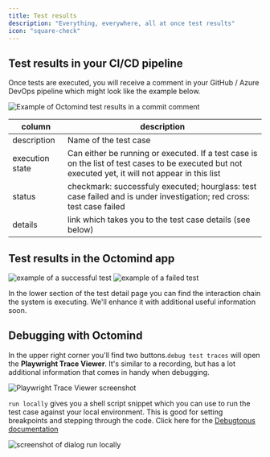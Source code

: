 ```yaml
---
title: Test results
description: "Everything, everywhere, all at once test results"
icon: "square-check"
---
```


## Test results in your CI/CD pipeline

Once tests are executed, you will receive a comment in your GitHub / Azure DevOps pipeline which might look like the example below.

<Frame caption="Example of Octomind test results in a commit comment, screenshot 06/2023">
  <img
    src="images/Octomind-test-results-commit-comments-GitHub-example.png"
    alt="Example of Octomind test results in a commit comment"
  />
</Frame>

| column          | description                                                                                                                                         |
| --------------- | --------------------------------------------------------------------------------------------------------------------------------------------------- |
| description     | Name of the test case                                                                                                                               |
| execution state | Can either be running or executed. If a test case is on the list of test cases to be executed but not executed yet, it will not appear in this list |
| status          | checkmark: successfuly executed; hourglass: test case failed and is under investigation; red cross: test case failed                                |
| details         | link which takes you to the test case details (see below)                                                                                           |

## Test results in the Octomind app

<Frame caption="Test result page for a successful test case">
  <img
    src="/images/test-result-success.png"
    alt="example of a successful test"
  />
</Frame>

<Frame caption="Test result page for a failed test case">
  <img src="/images/test-result-failure.png" alt="example of a failed test" />
</Frame>

In the lower section of the test detail page you can find the interaction chain the system is executing. We'll enhance it with additional useful information soon.

## Debugging with Octomind

In the upper right corner you'll find two buttons.`debug test traces` will open the **Playwright Trace Viewer**. It's similar to a recording, but has a lot additional information that comes in handy when debugging.

<Frame caption="Use Playwright Trace Viewer within Octomind">
  <img
    src="images/screenshot-Playwright-Trace-Viewer.png"
    alt="Playwright Trace Viewer screenshot"
  />
</Frame>

`run locally` gives you a shell script snippet which you can use to run the test case against your local environment. This is good for setting breakpoints and stepping through the code. Click here for the [Debugtopus documentation](/debugtopus)

<Frame caption="Use Debugtopus to run code locally">
  <img
    src="images/screenshot-run-locally.png"
    alt="screenshot of dialog run locally"
  />
</Frame>
